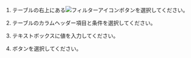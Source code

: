 <ProdImg img='db-bottom-table-filter.png' desc='Filter' />

1. テーブルの右上にある![フィルターアイコン](/img/ico-filter.svg)ボタンを選択してください。

2. テーブルのカラムヘッダー項目と条件を選択してください。

3. <Cmdname sid="enter_condition" className="uitext" />テキストボックスに値を入力してください。

4. <Cmdname sid="save" className="uitext" />ボタンを選択してください。
